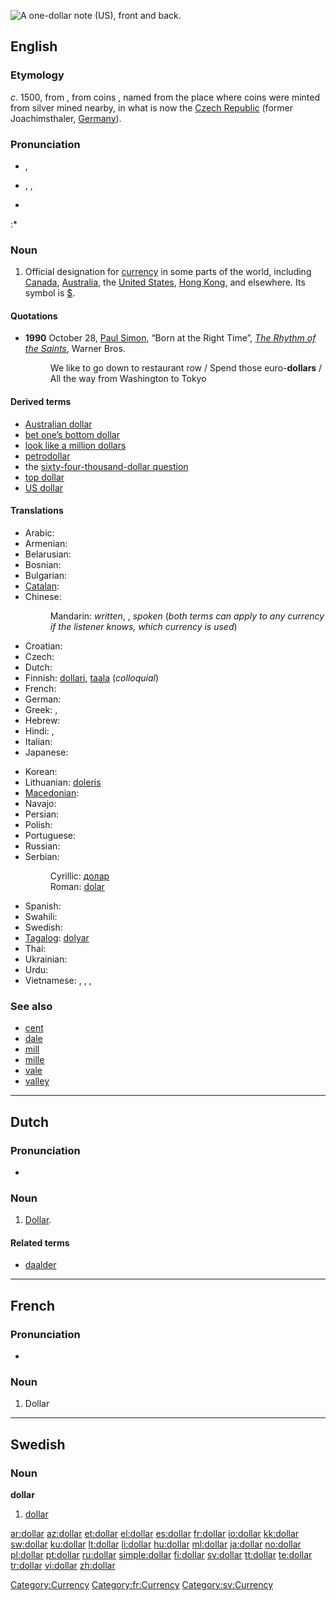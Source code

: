 [[Image:US Silvercert1.jpg|thumb|right|A one-dollar note (US), front and back.]]
{{also|Dollar}}
==English==

===Etymology===
''c''. 1500, from {{etyl|de}} {{term|thaler|lang=de||dollar}}, from coins {{term|Sankt Joachimsthaler||lang=de|from the Saint Joachim valley}}, named from the place where coins were minted from silver mined nearby, in what is now the [[Czech Republic]] (former Joachimsthaler, [[Germany]]).

{{etystub|How did the spelling emerge? Dutch? Low German?}}

===Pronunciation===
* {{a|UK}} {{IPA|/ˈdɒlə/}}, {{SAMPA|/"dQl@/}}
* {{a|US}} {{enPR|dälʹər}}, {{IPA|/ˈdɑːlɚ/}}, {{SAMPA|/"dA:l@`/}}
* {{audio|En-us-dollar.ogg|Audio (US)}}
:* {{rhymes|ɒlə(r)}}

===Noun===
{{en-noun}}

# Official designation for [[currency]] in some parts of the world, including [[Canada]], [[Australia]], the [[United States]], [[Hong Kong]], and elsewhere.  Its symbol is [[$]].

====Quotations====
* '''1990''' October 28, [[w:Paul Simon|Paul Simon]], “Born at the Right Time”, ''[[w:The Rhythm of the Saints|The Rhythm of the Saints]]'', Warner Bros.
*: We like to go down to restaurant row / Spend those euro-'''dollars''' / All the way from Washington to Tokyo

====Derived terms====
* [[Australian dollar]]
* [[bet one’s bottom dollar]]
* [[look like a million dollars]]
* [[petrodollar]]
* the [[sixty-four-thousand-dollar question]]
* [[top dollar]]
* [[US dollar]]

====Translations====
{{trans-top|designation for specific currency}}
* Arabic: {{t-|ar|دولار|m|tr=dulaar}}
* Armenian: {{t-|hy|դոլար|tr=dolar}}
* Belarusian: {{t|be|даляр|m|tr=daljár|sc=Cyrl}}
* Bosnian: {{t-|bs|dolar|m}}
* Bulgarian: {{t|bg|долар|m|tr=dólar|sc=Cyrl}}
* [[Catalan]]: {{t+|ca|dòlar|m}}
* Chinese:
*: Mandarin: {{t|zh|元|tr=yuán|sc=Hani}} ''written'', {{t|zh|塊|sc=Hani}},  {{t|zh|块|tr=kuài|sc=Hani}} ''spoken'' (''both terms can apply to any currency if the listener knows, which currency is used'')  
* Croatian: {{t-|hr|dolar|m}}
* Czech: {{t-|cs|dolar|m}}
* Dutch: {{t-|nl|dollar|m}}
* Finnish: [[dollari]], [[taala]] (''colloquial'')
* French: {{t+|fr|dollar|m}}
* German: {{t+|de|Dollar|m}}
* Greek: {{t|el|δολλάριο|n|tr=dollário|sc=Grek}},  {{t|el|δολάριο|n|tr=dolário|sc=Grek}}
* Hebrew: {{t|he|דולר|tr=dolar|sc=Hebr}}
* Hindi: {{t|hi|डॉलर|tr=ḍolar|sc=Deva}}, {{t|hi|डौलर|tr=ḍaular|sc=Deva}}
* Italian: {{t+|it|dollaro|m}}
* Japanese: {{t+|ja|ドル|tr=doru}}
{{trans-mid}}
* Korean: {{t|ko|달러|tr=dalleo|sc=Kore}}
* Lithuanian: [[doleris]] {{m}}
* [[Macedonian]]: {{t|mk|долар|m|tr=dólar|sc=Cyrl}}
* Navajo: {{tø|nv|béeso}}
* Persian: {{t|fa|دلار|tr=dolâr|sc=fa-Arab}}
* Polish: {{t+|pl|dolar|m}}
* Portuguese: {{t+|pt|dólar|m}}
* Russian: {{t+|ru|доллар|m|tr=dóllar}}
* Serbian:
*: Cyrillic: [[долар#Serbian|долар]] {{m}}
*: Roman: [[dolar#Serbian|dolar]] {{m}}
* Spanish: {{t+|es|dólar|m}}
* Swahili: {{t+|sw|dola|xs=Swahili}}
* Swedish: {{t+|sv|dollar|c}}
* [[Tagalog]]: [[dolyar]]
* Thai: {{t|th|ดอลลาร์|tr=don-lâa|sc=Thai}}
* Ukrainian: {{t|uk|долар|m|tr=dólar|sc=Cyrl}}
* Urdu: {{t|ur|ڈالر|sc=ur-Arab}}
* Vietnamese: {{t|vi|đồng}},  {{t|vi|đô la}},  {{t|vi|đô-la}},  {{qualifier|US dollar}} {{t|vi|đồng Mỹ}}
{{trans-bottom}}

===See also===
* [[cent]]
* [[dale]]
* [[mill]]
* [[mille]]
* [[vale]]
* [[valley]]

[[Category:Currency]]

----

==Dutch==

===Pronunciation===
* {{IPA|/dɔlɑr/|lang=nl}}

===Noun===
{{nl-noun2|m|s|tje}}

# [[#English|Dollar]].

====Related terms====
* [[daalder]]

----

==French==

===Pronunciation===
* {{audio|Fr-dollar.ogg|Audio}}

===Noun===
{{fr-noun|m}}

# Dollar

[[Category:fr:Currency]]

----

==Swedish==

===Noun===
{{sv-noun-irreg-c|2=dollarn|3=dollar|4=dollarna}}
'''dollar''' {{c}}

# [[#English|dollar]]

[[Category:sv:Currency]]

[[ar:dollar]]
[[az:dollar]]
[[et:dollar]]
[[el:dollar]]
[[es:dollar]]
[[fr:dollar]]
[[io:dollar]]
[[kk:dollar]]
[[sw:dollar]]
[[ku:dollar]]
[[lt:dollar]]
[[li:dollar]]
[[hu:dollar]]
[[ml:dollar]]
[[ja:dollar]]
[[no:dollar]]
[[pl:dollar]]
[[pt:dollar]]
[[ru:dollar]]
[[simple:dollar]]
[[fi:dollar]]
[[sv:dollar]]
[[tt:dollar]]
[[te:dollar]]
[[tr:dollar]]
[[vi:dollar]]
[[zh:dollar]]